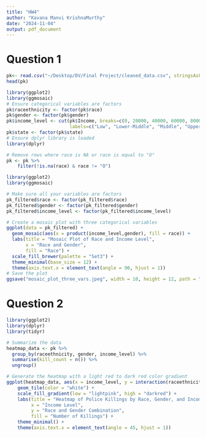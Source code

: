 ```yaml
---
title: "HW4"
author: "Kavana Manvi KrishnaMurthy"
date: "2024-11-04"
output: pdf_document
---
```

# Question 1


```r
pk<- read.csv("~/Desktop/DV/Final Project/cleaned_data.csv", stringsAsFactors=TRUE)
head(pk)
```



```r
library(ggplot2)
library(ggmosaic)
# Ensure categorical variables are factors
pk$raceethnicity <- factor(pk$race)
pk$gender <- factor(pk$gender)
pk$income_level <- cut(pk$Income, breaks=c(0, 20000, 40000, 60000, 80000, Inf), 
                       labels=c("Low", "Lower-Middle", "Middle", "Upper-Middle", "High"))
pk$state <- factor(pk$state)  
# Ensure dplyr library is loaded
library(dplyr)

# Remove rows where race is NA or race is equal to "O"
pk <- pk %>%
    filter(!is.na(race) & race != "O")


```



```r
library(ggplot2)
library(ggmosaic)

# Make sure all your variables are factors
pk_filtered$race <- factor(pk_filtered$race)
pk_filtered$gender <- factor(pk_filtered$gender)
pk_filtered$income_level <- factor(pk_filtered$income_level)

# Create a mosaic plot with three categorical variables
ggplot(data = pk_filtered) +
  geom_mosaic(aes(x = product(income_level,gender), fill = race)) +
  labs(title = "Mosaic Plot of Race and Income Level",
       x = "Race and Gender",
       fill = "Race") +
  scale_fill_brewer(palette = "Set3") +
  theme_minimal(base_size = 12) +
  theme(axis.text.x = element_text(angle = 90, hjust = 1))
# Save the plot
ggsave("mosaic_plot_three_vars.jpeg", width = 10, height = 12, path = "/Users/kavanamanvi/Desktop")

```

# Question 2


```r
library(ggplot2)
library(dplyr)
library(tidyr)

```

```r
# Summarize the data
heatmap_data <- pk %>%
  group_by(raceethnicity, gender, income_level) %>%
  summarise(kill_count = n()) %>%
  ungroup()

# Generate the heatmap with a light red to dark red color gradient
ggplot(heatmap_data, aes(x = income_level, y = interaction(raceethnicity, gender), fill = kill_count)) +
    geom_tile(color = "white") +  
    scale_fill_gradient(low = "lightpink", high = "darkred") + 
    labs(title = "Heatmap of Police Killings by Race, Gender, and Income Level",
         x = "Income Level",
         y = "Race and Gender Combination",
         fill = "Number of Killings") +
    theme_minimal() +
    theme(axis.text.x = element_text(angle = 45, hjust = 1))  

```
